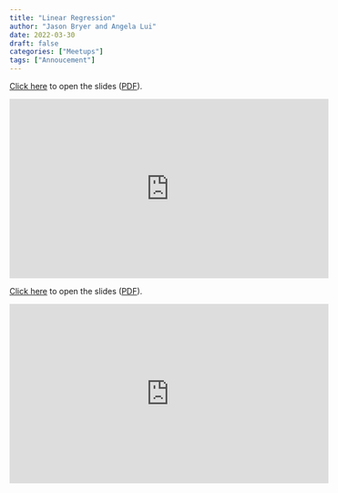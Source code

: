 ```yaml
---
title: "Linear Regression"
author: "Jason Bryer and Angela Lui"
date: 2022-03-30
draft: false
categories: ["Meetups"]
tags: ["Annoucement"]
---
```



[Click here](/slides/08-Linear_Regression.html#1) to open the slides ([PDF](/slides/08-Linear_Regression.pdf)).

<iframe width="560" height="315" src="https://www.youtube.com/embed/G0jpKB1a5Sg" title="YouTube video player" frameborder="0" allow="accelerometer; autoplay; clipboard-write; encrypted-media; gyroscope; picture-in-picture" allowfullscreen></iframe>

<!--more-->

[Click here](/slides/08-Linear_Regression.html#1) to open the slides ([PDF](/slides/08-Linear_Regression.pdf)).

<iframe width="560" height="315" src="https://www.youtube.com/embed/G0jpKB1a5Sg" title="YouTube video player" frameborder="0" allow="accelerometer; autoplay; clipboard-write; encrypted-media; gyroscope; picture-in-picture" allowfullscreen></iframe>




